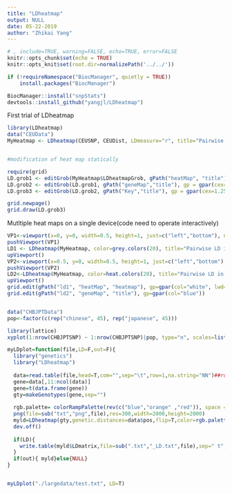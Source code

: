 ```yaml
---
title: "LDheatmap"
output: NULL
date: 05-22-2019
author: "Zhikai Yang"
---
```


```r
# , include=TRUE, warning=FALSE, echo=TRUE, error=FALSE
knitr::opts_chunk$set(echo = TRUE) 
knitr::opts_knit$set(root.dir=normalizePath('../../')) 


```

```r
if (!requireNamespace("BiocManager", quietly = TRUE))
    install.packages("BiocManager")

BiocManager::install("snpStats")
devtools::install_github("yangjl/LDheatmap")
```

First trial of LDheatmap
```r
library(LDheatmap)
data("CEUData")
MyHeatmap <- LDheatmap(CEUSNP, CEUDist, LDmeasure="r", title="Pairwise LD in r^2", add.map=TRUE, SNP.name=c("rs2283092", "rs6979287"), color=grey.colors(20),flip=T, name="myLDgrob", add.key=TRUE)


#modification of heat map statically

require(grid)
LD.grob1 <- editGrob(MyHeatmap$LDheatmapGrob, gPath("heatMap", "title"), gp = gpar(cex=1.25, col="blue"))
LD.grob2 <- editGrob(LD.grob1, gPath("geneMap","title"), gp = gpar(cex=0.8, col="orange"))
LD.grob3 <- editGrob(LD.grob2, gPath("Key","title"), gp = gpar(cex=1.25, col="red"))

grid.newpage()
grid.draw(LD.grob3)
```

Mutltiple heat maps on a single device(code need to operate interactively)
```r
VP1<-viewport(x=0, y=0, width=0.5, height=1, just=c("left","bottom"), name="vp1")
pushViewport(VP1)
LD1 <- LDheatmap(MyHeatmap, color=grey.colors(20), title="Pairwise LD in grey.colors(20)", SNP.name="rs6979572", name="ld1", newpage=FALSE)
upViewport()
VP2<-viewport(x=0.5, y=0, width=0.5, height=1, just=c("left","bottom"), name="vp2")
pushViewport(VP2)
LD2<-LDheatmap(MyHeatmap, color=heat.colors(20), title="Pairwise LD in heat.colors(20)", SNP.name="rs6979572", name="ld2", newpage=FALSE)
upViewport()
grid.edit(gPath("ld1", "heatMap", "heatmap"), gp=gpar(col="white", lwd=2))
grid.edit(gPath("ld2", "geneMap", "title"), gp=gpar(col="blue"))


data("CHBJPTData")
pop<-factor(c(rep("chinese", 45), rep("japanese", 45)))

library(lattice)
xyplot(1:nrow(CHBJPTSNP) ~ 1:nrow(CHBJPTSNP)|pop, type="n", scales=list(draw=FALSE), xlab="", ylab="", panel=function(x,y,subscripts,...){LDheatmap(CHBJPTSNP[subscripts,], CHBJPTDist, newpage=FALSE)})
```
```r
myLDplot=function(file,LD=F,out=F){
  library("genetics")
  library("LDheatmap")
  
  data=read.table(file,head=T,com="",sep="\t",row=1,na.string="NN")##row -> nrow?
  gene=data[,11:ncol(data)]
  gene=t(data.frame(gene))
  gty=makeGenotypes(gene,sep="")
  
  rgb.palette= colorRampPalette(rev(c("blue","orange" ,"red")), space = "rgb")
  png(file=sub("txt","png",file),res=300,width=2000,height=2000)
  myld=LDheatmap(gty,genetic.distances=data$pos,flip=T,color=rgb.palette(18), SNP.name=c("3-159052983", "3-159192847"))
  dev.off()
  
  if(LD){
    write.table(myld$LDmatrix,file=sub(".txt","_LD.txt",file),sep=" t",quote=F)
  }
  if(out){ myld}else{NULL}
}


myLDplot("./largedata/test.txt", LD=T)
```

